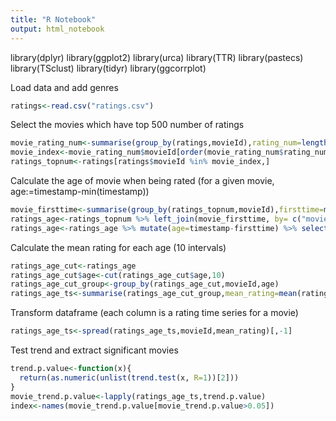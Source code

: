 ---
title: "R Notebook"
output: html_notebook
---

library(dplyr)
library(ggplot2)
library(urca)
library(TTR)
library(pastecs)
library(TSclust)
library(tidyr)
library(ggcorrplot)

Load data and add genres

```{r}
ratings<-read.csv("ratings.csv")
```

Select the movies which have top 500 number of ratings
```{r}
movie_rating_num<-summarise(group_by(ratings,movieId),rating_num=length(rating))
movie_index<-movie_rating_num$movieId[order(movie_rating_num$rating_num,decreasing = T)[1:500]]
ratings_topnum<-ratings[ratings$movieId %in% movie_index,]
```


Calculate the age of movie when being rated (for a given movie, age:=timestamp-min(timestamp))

```{r}
movie_firsttime<-summarise(group_by(ratings_topnum,movieId),firsttime=min(timestamp))
ratings_age<-ratings_topnum %>% left_join(movie_firsttime, by= c("movieId"="movieId"))
ratings_age<-ratings_age %>% mutate(age=timestamp-firsttime) %>% select(rating,movieId,age)
```

Calculate the mean rating for each age (10 intervals)

```{r}
ratings_age_cut<-ratings_age
ratings_age_cut$age<-cut(ratings_age_cut$age,10)
ratings_age_cut_group<-group_by(ratings_age_cut,movieId,age)
ratings_age_ts<-summarise(ratings_age_cut_group,mean_rating=mean(rating))
```

Transform dataframe (each column is a rating time series for a movie)
```{r}
ratings_age_ts<-spread(ratings_age_ts,movieId,mean_rating)[,-1]
```

Test trend and extract significant movies

```{r}
trend.p.value<-function(x){
  return(as.numeric(unlist(trend.test(x, R=1))[2]))
}
movie_trend.p.value<-lapply(ratings_age_ts,trend.p.value)
index<-names(movie_trend.p.value[movie_trend.p.value>0.05])
```









